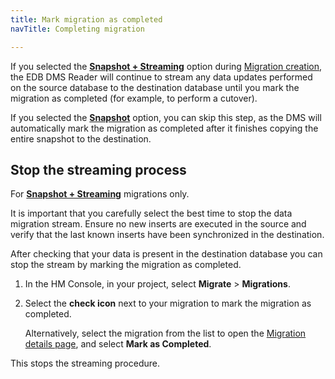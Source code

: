 ```yaml
---
title: Mark migration as completed
navTitle: Completing migration

---
```


If you selected the [**Snapshot + Streaming**](../terminology.mdx#snapshot--streaming-migration) option during [Migration creation](create_migration.mdx), the EDB DMS Reader will continue to stream any data updates performed on the source database to the destination database until you mark the migration as completed (for example, to perform a cutover).

If you selected the [**Snapshot**](../terminology.mdx#snapshot-migration) option, you can skip this step, as the DMS will automatically mark the migration as completed after it finishes copying the entire snapshot to the destination.

## Stop the streaming process

For [**Snapshot + Streaming**](../terminology.mdx#snapshot--streaming-migration) migrations only. 

It is important that you carefully select the best time to stop the data migration stream. Ensure no new inserts are executed in the source and verify that the last known inserts have been synchronized in the destination.

After checking that your data is present in the destination database you can stop the stream by marking the migration as completed.

1.  In the HM Console, in your project, select **Migrate** > **Migrations**.

2.  Select the **check icon** next to your migration to mark the migration as completed.

    Alternatively, select the migration from the list to open the [Migration details page](../../../hybrid-manager/using_hybrid_manager/migration/migrate/migrations/#migration-details-page), and select **Mark as Completed**.

This stops the streaming procedure.
